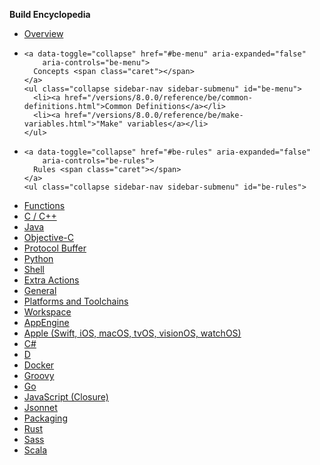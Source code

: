 
**Build Encyclopedia**

<ul class="sidebar-nav">
  <li><a href="/versions/8.0.0/reference/be/overview.html">Overview</a></li>

  <li>

    <a data-toggle="collapse" href="#be-menu" aria-expanded="false"
        aria-controls="be-menu">
      Concepts <span class="caret"></span>
    </a>
    <ul class="collapse sidebar-nav sidebar-submenu" id="be-menu">
      <li><a href="/versions/8.0.0/reference/be/common-definitions.html">Common Definitions</a></li>
      <li><a href="/versions/8.0.0/reference/be/make-variables.html">"Make" variables</a></li>
    </ul>
  </li>

  <li>

    <a data-toggle="collapse" href="#be-rules" aria-expanded="false"
        aria-controls="be-rules">
      Rules <span class="caret"></span>
    </a>
    <ul class="collapse sidebar-nav sidebar-submenu" id="be-rules">
  <li><a href="/versions/8.0.0/reference/be/functions.html">Functions</a></li>
    <li><a href="/versions/8.0.0/reference/be/c-cpp.html">C / C++</a></li>
      <li><a href="/versions/8.0.0/reference/be/java.html">Java</a></li>
      <li><a href="/versions/8.0.0/reference/be/objective-c.html">Objective-C</a></li>
      <li><a href="/versions/8.0.0/reference/be/protocol-buffer.html">Protocol Buffer</a></li>
      <li><a href="/versions/8.0.0/reference/be/python.html">Python</a></li>
      <li><a href="/versions/8.0.0/reference/be/shell.html">Shell</a></li>
      <li><a href="/versions/8.0.0/reference/be/extra-actions.html">Extra Actions</a></li>
      <li><a href="/versions/8.0.0/reference/be/general.html">General</a></li>
      <li><a href="/versions/8.0.0/reference/be/platforms-and-toolchains.html">Platforms and Toolchains</a></li>
      <li><a href="/versions/8.0.0/reference/be/workspace.html">Workspace</a></li>

  <li><a href="https://github.com/bazelbuild/rules_appengine" target="_blank" rel="noopener">AppEngine</a></li>
  <li><a href="https://github.com/bazelbuild/rules_apple" target="_blank" rel="noopener">Apple (Swift, iOS, macOS, tvOS, visionOS, watchOS)</a></li>
  <li><a href="https://github.com/bazelbuild/rules_dotnet" target="_blank" rel="noopener">C#</a></li>
  <li><a href="https://github.com/bazelbuild/rules_d" target="_blank" rel="noopener">D</a></li>
  <li><a href="https://github.com/bazelbuild/rules_docker" target="_blank" rel="noopener">Docker</a></li>
  <li><a href="https://github.com/bazelbuild/rules_groovy" target="_blank" rel="noopener">Groovy</a></li>
  <li><a href="https://github.com/bazelbuild/rules_go" target="_blank" rel="noopener">Go</a></li>
  <li><a href="https://github.com/bazelbuild/rules_closure" target="_blank" rel="noopener">JavaScript (Closure)</a></li>
  <li><a href="https://github.com/bazelbuild/rules_jsonnet" target="_blank" rel="noopener">Jsonnet</a></li>
  <li><a href="/versions/8.0.0/reference/be/pkg.html">Packaging</a></li>
  <li><a href="https://github.com/bazelbuild/rules_rust" target="_blank" rel="noopener">Rust</a></li>
  <li><a href="https://github.com/bazelbuild/rules_sass" target="_blank" rel="noopener">Sass</a></li>
  <li><a href="https://github.com/bazelbuild/rules_scala" target="_blank" rel="noopener">Scala</a></li>
  </ul>
  </li>

</ul>
